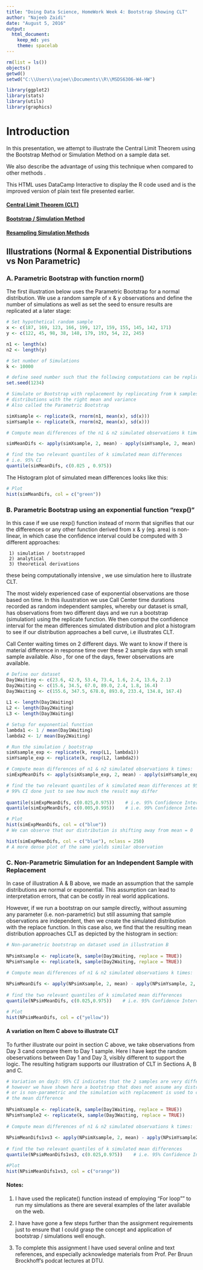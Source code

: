 ```yaml
---
title: "Doing Data Science, HomeWork Week 4: Bootstrap Showing CLT"
author: "Najeeb Zaidi"
date: "August 5, 2016"
output: 
  html_document: 
    keep_md: yes
    theme: spacelab
---
```


```r
rm(list = ls()) 
objects()
getwd() 
setwd("C:\\Users\\najee\\Documents\\R\\MSDS6306-W4-HW")

library(ggplot2)
library(stats)
library(utils)
library(graphics)
```


# Introduction
In this presentation, we attempt to illustrate the Central Limit Theorem using the Bootstrap Method or Simulation Method on a sample data set.

We also describe the advantage of using this technique when compared to other methods .

This HTML uses DataCamp Interactive to display the R code used and is the improved version of plain text file presented earlier.

#### [Central Limit Theorem (CLT)](http://chem.libretexts.org/Under_Construction/Core_Construction/Math_Basics/Central_Limit_Theorem)

#### [Bootstrap / Simulation Method](https://en.wikipedia.org/wiki/Bootstrapping_(statistics))

#### [Resampling Simulation Methods](http://stats.stackexchange.com/questions/104040/resampling-simulation-methods-monte-carlo-bootstrapping-jackknifing-cross)


## Illustrations (Normal & Exponential Distributions vs Non Parametric)

### A. Parametric Bootstrap with function rnorm()
The first illustration below uses the Parametric Bootstrap for a normal distribution.
We use a random sample of x & y observations and define the number of simulations as well as set the seed to ensure results are replicated at a later stage:

```r

# Set hypothetical random sample 
x <- c(187, 169, 123, 166, 199, 127, 159, 155, 145, 142, 171)
y <- c(122, 45, 98, 38, 148, 179, 193, 54, 22, 245)

n1 <- length(x)
n2 <- length(y)

# Set number of Simulations 
k <- 10000

# define seed number such that the following computations can be replicated or reproduced
set.seed(1234)
```


```r

# Simulate or Bootstrap with replacement by repliocating from k samples of n1 & n2 normal 
# distributions with the right mean and variance 
# Also called the Parametric Bootstrap

simXsample <- replicate(k, rnorm(n1, mean(x), sd(x)))
simYsample <- replicate(k, rnorm(n2, mean(x), sd(x)))

# Compute mean differences of the n1 & n2 simulated observations k times

simMeanDifs <- apply(simXsample, 2, mean) - apply(simYsample, 2, mean)

# find the two relevant quantiles of k simulated mean differences
# i.e. 95% CI 
quantile(simMeanDifs, c(0.025 , 0.975))

```
The Histogram plot of simulated mean differences looks like this:

```r
# Plot
hist(simMeanDifs, col = c("green"))

```

### B. Parametric Bootstrap using an exponential function "rexp()"

In this case if we use rexp() function instead of rnorm that signifies that our the differences or any other function derived from x & y (eg. area) is non-linear, in which case the confidence interval could be computed with 3 different approaches:

     1) simulation / bootstrapped
     2) analytical
     3) theoretical derivations

these being computationally intensive , we use simulation here to illustrate CLT.

The most widely experienced case of exponential observations are those based on time. In this iluustration we use Call Center time durations recorded as random independent samples, whereby our dataset is small, has observations from two different days and we run a bootstrap (simulation) using the replicate function. We then comput the confidence interval for the mean differences simulated distribution  and plot a histogram to see if our distribution approaches a bell curve, i.e illustrates CLT. 

Call Center waiting times on 2 different days. We want to know if there is material difference in response time over these 2 sample days with small sample available. Also , for one of the days, fewer observations are available.

```r

# Define our dataset 
Day1Waiting <- c(23.6, 42.9, 53.4, 73.4, 1.6, 2.4, 13.6, 2.1)
Day2Waiting <- c(15.6, 34.5, 67.0, 89.0, 2.4, 1.8, 16.4)
Day3Waiting <- c(155.6, 347.5, 678.0, 893.0, 233.4, 134.8, 167.4)
         
L1 <- length(Day1Waiting)
L2 <- length(Day2Waiting)
L3 <- length(Day3Waiting)

# Setup for exponential function 
lambda1 <- 1 / mean(Day1Waiting)
lambda2 <- 1/ mean(Day2Waiting)

# Run the simulation / bootstrap
simXsample_exp <- replicate(k, rexp(L1, lambda1))
simYsample_exp <- replicate(k, rexp(L2, lambda2))

# Compute mean differences of n1 & n2 simulated observations k times:
simExpMeanDifs <- apply(simXsample_exp, 2, mean) - apply(simYsample_exp, 2, mean)

# find the two relevant quantiles of k simulated mean differences at 95% 
# 99% CI done just to see how much the result may differ
         
quantile(simExpMeanDifs, c(0.025,0.975))    # i.e. 95% Confidence Interval
quantile(simExpMeanDifs, c(0.005,0.995))    # i.e. 99% Confidence Interval

# Plot
hist(simExpMeanDifs, col = c("blue"))
# We can observe that our distribution is shifting away from mean = 0

hist(simExpMeanDifs, col = c("blue"), nclass = 250)
# A more dense plot of the same yields similar observation

```

### C. Non-Parametric Simulation for an Independent Sample with Replacement

In case of illustration A & B above, we made an assumption that the sample distributions are normal or exponential. This assumption can lead to interpretation errors, that can be costly in real world applications.

However, if we run a bootstrap on our sample directly, without assuming any parameter (i.e. non-parametric) but still assuming that sample observations are independent, then we create the simulated distribution with the replace function. In this case also, we find that the resulting mean distribution approaches CLT as depicted by the histogram in section:  

```r
# Non-parametric bootstrap on dataset used in illustration B
         
NPsimXsample <- replicate(k, sample(Day1Waiting, replace = TRUE))
NPsimYsample <- replicate(k, sample(Day2Waiting, replace = TRUE))
         
# Compute mean differences of n1 & n2 simulated observations k times:

NPsimMeanDifs <- apply(NPsimXsample, 2, mean) - apply(NPsimYsample, 2, mean)
         
# find the two relevant quantiles of k simulated mean differences
quantile(NPsimMeanDifs, c(0.025,0.975))    # i.e. 95% Confidence Interval

# Plot 
hist(NPsimMeanDifs, col = c("yellow"))

```

#### A variation on Item C above to illustrate CLT

To further illustrate our point in section C above, we take observations from Day 3 cand compare them to Day 1 sample. Here I have kept the random obeservations between Day 1 and Day 3, visibly different to support the logic. The resulting hstigram supports our illustration of CLT in Sections A, B and C.

```r

# Variation on day3: 95% CI indicates that the 2 samples are very different;
# however we have shown here a bootstrap that does not assume any distribution
# or is non-parametric and the simulation with replacement is used to confirm 
# the mean difference
         
NPsimXsample <- replicate(k, sample(Day1Waiting, replace = TRUE))
NPsimYsample2 <- replicate(k, sample(Day3Waiting, replace = TRUE))
         
# Compute mean differences of n1 & n2 simulated observations k times:
         
NPsimMeanDifs1vs3 <- apply(NPsimXsample, 2, mean) - apply(NPsimYsample2, 2, mean)
         
# find the two relevant quantiles of k simulated mean differences
quantile(NPsimMeanDifs1vs3, c(0.025,0.975))    # i.e. 95% Confidence Interval

#Plot
hist(NPsimMeanDifs1vs3, col = c("orange"))

```


#### Notes:

1. I have used the replicate() function instead of employing "For loop"" to run my simulations as there are several examples of the later available on the web.

2. I have have gone a few steps further than the assignment requirements just to ensure that I could grasp the concept and application of bootstrap / simulations well enough.

3. To complete this assignment I have used several online and text references, and especially acknowledge materials from Prof. Per Bruun Brockhoff's podcat lectures at DTU. 









